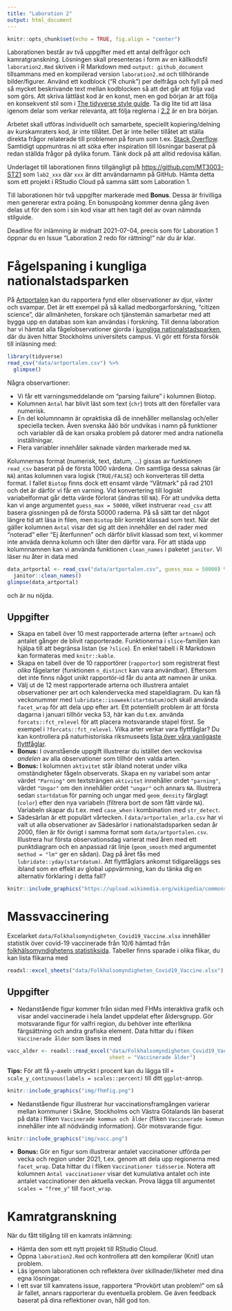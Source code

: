 ```yaml
---
title: "Laboration 2"
output: html_document
---
```


```r
knitr::opts_chunk$set(echo = TRUE, fig.align = "center")
```

Laborationen består av två uppgifter med ett antal delfrågor och kamratgranskning. Lösningen skall presenteras i form av en källkodsfil `laboration2.Rmd` skriven i R Markdown med `output: github_document` tillsammans med en kompilerad version `laboration2.md` och tillhörande bilder/figurer. Använd ett kodblock ("R chunk") per delfråga och fyll på med så mycket beskrivande text mellan kodblocken så att det går att följa vad som görs. Att skriva lättläst kod är en konst, men en god början är att följa en konsekvent stil som i [The tidyverse style guide](https://style.tidyverse.org/). Ta dig lite tid att läsa igenom delar som verkar relevanta, att följa reglerna i [2.2](https://style.tidyverse.org/syntax.html#spacing) är en bra början.

Arbetet skall utföras individuellt och samarbete, speciellt kopiering/delning av kurskamraters kod, är inte tillåtet. Det är inte heller tillåtet att ställa direkta frågor relaterade till problemen på forum som t.ex. [Stack Overflow](https://stackoverflow.com/). Samtidigt uppmuntras ni att söka efter inspiration till lösningar baserat på redan ställda frågor på dylika forum. Tänk dock på att alltid redovisa källan.

Underlaget till laborationen finns tillgängligt på [https://github.com/MT3003-ST21](https://github.com/MT3003-ST21) som `lab2_xxx` där `xxx` är ditt användarnamn på GitHub. Hämta detta som ett projekt i RStudio Cloud på samma sätt som Laboration 1.

Till laborationen hör två uppgifter markerade med **Bonus**. Dessa är frivilliga men genererar extra poäng. En bonuspoäng kommer denna gång även delas ut för den som i sin kod visar att hen tagit del av ovan nämnda stilguide.

Deadline för inlämning är midnatt 2021-07-04, precis som för Laboration 1 öppnar du en Issue “Laboration 2 redo för rättning!” när du är klar.

# Fågelspaning i kungliga nationalstadsparken

På [Artportalen](https://www.artportalen.se/) kan du rapportera fynd eller observationer av djur, växter och svampar. Det är ett exempel på så kallad medborgarforskning, "citizen science", där allmänheten, forskare och tjänstemän samarbetar med att bygga upp en databas som kan användas i forskning. Till denna laboration har vi hämtat alla fågelobservationer gjorda i [kungliga nationalstadsparken](http://www.nationalstadsparken.se/default.aspx), där du även hittar Stockholms universitets campus. Vi gör ett första försök till inläsning med:

```r
library(tidyverse)
read_csv("data/artportalen.csv") %>% 
  glimpse()
```

Några observartioner:

- Vi får ett varningsmeddelande om "parsing failure" i kolumnen Biotop.
- Kolumnen `Antal` har blivit läst som text (`chr`) trots att den förefaller vara numerisk.
- En del kolumnnamn är opraktiska då de innehåller mellanslag och/eller speciella tecken. Även svenska åäö bör undvikas i namn på funktioner och variabler då de kan orsaka problem på datorer med andra nationella inställningar.
- Flera variabler innehåller saknade värden markerade med `NA`.

Kolumnernas format (numerisk, text, datum, ...) gissas av funktionen `read_csv` baserat på de första 1000 värdena. Om samtliga dessa saknas (är `NA`) antas kolumnen vara logisk (`TRUE/FALSE`) och konverteras till detta format. I fallet `Biotop` finns dock ett ensamt värde "Våtmark" på rad 2101 och det är därför vi får en varning. Vid konvertering till logiskt variabelformat går detta värde förlorat (ändras till `NA`). För att undvika detta kan vi ange argumentet `guess_max = 50000`, vilket instruerar `read_csv` att basera gissningen på de första 50000 raderna. På så sätt tar det något längre tid att läsa in filen, men `Biotop` blir korrekt klassad som text. När det gäller kolumnen `Antal` visar det sig att den innehåller en del rader med "noterad" eller "Ej återfunnen" och därför blivit klassad som text, vi kommer inte anväda denna kolumn och låter den därför vara. För att städa upp kolumnnamnen kan vi använda funktionen `clean_names` i paketet `janitor`. Vi läser nu åter in data med 
```r
data_artportal <- read_csv("data/artportalen.csv", guess_max = 50000) %>% 
  janitor::clean_names()
glimpse(data_artportal)
```
och är nu nöjda.

## Uppgifter

- Skapa en tabell över 10 mest rapporterade arterna (efter `artnamn`) och antalet gånger de blivit rapporterade. Funktionerna i `slice`-familjen kan hjälpa till att begränsa listan (se `?slice`). En enkel tabell i R Markdown kan formateras med `knitr::kable`.
- Skapa en tabell över de 10 rapportörer (`rapportor`) som registrerat flest *olika* fågelarter (funktionen `n_distinct` kan vara användbar). Eftersom det inte finns något unikt rapportör-id får du anta att namnen är unika. 
- Välj ut de 12 mest rapporterade arterna och illustrera antalet observationer per art och kalendervecka med stapeldiagram. Du kan få veckonummer med `lubridate::isoweek(startdatum)`och skall använda `facet_wrap` för att dela upp efter art. Ett potentiellt problem är att första dagarna i januari tillhör vecka 53, här kan du t.ex. använda `forcats::fct_relevel` för att placera motsvarande stapel först. Se exempel i `?forcats::fct_relevel`. Vilka arter verkar vara flyttfåglar? Du kan kontrollera på naturhistoriska riksmuseets [lista över våra vanligaste flyttfåglar](https://www.nrm.se/faktaomnaturenochrymden/djur/faglar/vanligafaglar/vanligavarfaglarao.5780.html).
- **Bonus:** I ovanstående uppgift illustrerar du istället den veckovisa *andelen* av alla observationer som tillhör den valda arten.
- **Bonus:** I kolumnen `aktivitet` står ibland noterat under vilka omständigheter fågeln observerats. Skapa en ny variabel som antar värdet `"Parning"` om textsträngen `aktivitet` innehåller ordet `"parning"`, värdet `"Ungar"` om den innehåller ordet `"ungar"` och annars `NA`. Illustrera sedan `startdatum` för parning och ungar med `geom_density` färglagt (`color`) efter den nya variabeln (filtrera bort de som fått värde `NA`). Variabeln skapar du t.ex. med `case_when` i kombination med `str_detect`.
- Sädesärlan är ett populärt vårtecken. I `data/artportalen_arla.csv` har vi valt ut alla observationer av Sädesärlor i nationalstadsparken sedan år 2000, filen är för övrigt i samma format som `data/artportalen.csv`. Illustrera hur första observationsdag varierat med åren med ett punktdiagram och en anpassad rät linje (`geom_smooth` med argumentet `method = "lm"` ger en sådan). Dag på året fås med `lubridate::yday(startdatum)`. Att flyttfåglars ankomst tidigareläggs  ses ibland som en effekt av global uppvärmning, kan du tänka dig en alternativ förklaring i detta fall?

```r
knitr::include_graphics("https://upload.wikimedia.org/wikipedia/commons/5/55/White-Wagtail.jpg")
```


# Massvaccinering

Excelarket `data/Folkhalsomyndigheten_Covid19_Vaccine.xlsx` innehåller statistik över covid-19 vaccinerade från 10/6 hämtad från [folkhälsomyndighetens statistiksida](https://www.folkhalsomyndigheten.se/smittskydd-beredskap/utbrott/aktuella-utbrott/covid-19/statistik-och-analyser/statistik-over-registrerade-vaccinationer-covid-19/). Tabeller finns sparade i olika flikar, du kan lista flikarna med
```r
readxl::excel_sheets("data/Folkhalsomyndigheten_Covid19_Vaccine.xlsx")
```

 
## Uppgifter

- Nedanstående figur kommer från sidan med FHMs interaktiva grafik och visar andel vaccinerade i hela landet uppdelat efter åldersgrupp. Gör motsvarande figur för valfri region, du behöver inte efterlikna färgsättning och andra grafiska element. Data hittar du i fliken `Vaccinerade ålder` som läses in med
```r
vacc_alder <- readxl::read_excel("data/Folkhalsomyndigheten_Covid19_Vaccine.xlsx", 
                                 sheet = "Vaccinerade ålder")
```
**Tips:** För att få `y`-axeln uttryckt i procent kan du lägga till `+ scale_y_continuous(labels = scales::percent)` till ditt `ggplot`-anrop.
```r
knitr::include_graphics("img/fhmfig.png")
```

-  Nedanstående figur illustrerar hur vaccinationsframgången varierar mellan kommuner i Skåne, Stockholms och Västra Götalands län baserat på data i fliken `Vaccinerade kommun och ålder` (fliken `Vaccinerade kommun` innehåller inte all nödvändig information). Gör motsvarande figur.
```r
knitr::include_graphics("img/vacc.png")
```

- **Bonus:** Gör en figur som illustrerar antalet vaccinationer utförda per vecka och region under 2021, t.ex. genom att dela upp regionerna med `facet_wrap`. Data hittar du i fliken `Vaccinationer tidsserie`. Notera att kolumnen `Antal vaccinationer` visar det kumulativa antalet och inte antalet vaccinationer den aktuella veckan. Prova lägga till argumentet `scales = "free_y"` till `facet_wrap`.

# Kamratgranskning

När du fått tillgång till en kamrats inlämning:

- Hämta den som ett nytt projekt till RStudio Cloud.
- Öppna `laboration2.Rmd` och kontrollera att den kompilerar (Knit) utan problem.
- Läs igenom laborationen och reflektera över skillnader/likheter med dina egna lösningar.
- I ett svar till kamratens issue, rapportera "Provkört utan problem!" om så är fallet, annars rapporterar du eventuella problem. Ge även feedback baserat på dina reflektioner ovan, håll god ton.


